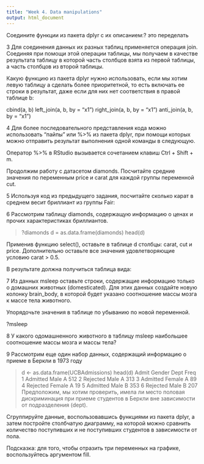 ```yaml
---
title: "Week 4. Data manipulations"
output: html_document
---
```


Соедините функции из пакета dplyr с их описанием:? это переделать 

3 Для соединения данных их разных таблиц применяется операция join. Соединяя при помощи этой операции таблицы, мы получаем в качестве результата таблицу в которой часть столбцов взята из первой таблицы, а часть столбцов из второй таблицы.

Какую функцию из пакета dplyr нужно использовать, если мы хотим левую таблицу a сделать более приоритетной, то есть включать ее строки в результат, даже если для них нет соответствия в правой таблице b:

 cbind(a, b)
 left_join(a, b, by = "x1")
 right_join(a, b, by = "x1")
 anti_join(a, b, by = "x1")


4 Для более последовательного представления кода можно использовать "пайпы" или %>% из пакета dplyr, при помощи которых можно отправить результат выполнения одной команды в следующую.

Оператор %>% в RStudio вызывается сочетанием клавиш Ctrl + Shift + m. 

Продолжим работу с датасетом diamonds. Посчитайте средние значения по переменным price и carat для каждой группы переменной cut.

5 Используя код из предыдущего задания, посчитайте сколько карат в среднем весит бриллиант из группы Fair: 

6 Рассмотрим таблицу diamonds, содержащую информацию  о ценах и прочих характеристиках бриллиантов.

> ?diamonds
> d = as.data.frame(diamonds)
> head(d)

Применив функцию select(), оставьте в таблице d столбцы: carat, cut  и price. Дополнительно оставьте все значения удовлетворяющие условию carat > 0.5.  

В результате должна получиться таблица вида: 

7 Из данных msleep оставьте строки, содержащие информацию только о домашних животных (domesticated). Для этих данных создайте новую колонку brain_body, в которой будет указано соотношение массы мозга к массе тела животного. 

Упорядочьте значения в таблице по убыванию по новой переменной.

?msleep

8 У какого одомашненного животного в таблицу msleep наибольшее соотношение массы мозга и массы тела? 

9 Рассмотрим еще один набор данных, содержащий информацию о приеме в Беркли в 1973 году

> d <- as.data.frame(UCBAdmissions)
> head(d)
     Admit Gender Dept Freq
1 Admitted   Male    A  512
2 Rejected   Male    A  313
3 Admitted Female    A   89
4 Rejected Female    A   19
5 Admitted   Male    B  353
6 Rejected   Male    B  207
Предположим, мы хотим проверить, имела ли место половая дискриминация при приеме студентов в Беркли вне зависимости от подразделения (dept).

Сгруппируйте данные, воспользовавшись функциями из пакета dplyr, а затем постройте столбчатую диаграмму, на которой можно сравнить количество поступивших и не поступивших студентов в зависимости от пола.

Подсказка: для того, чтобы отразить три переменных на графике, воспользуйтесь аргументом fill.